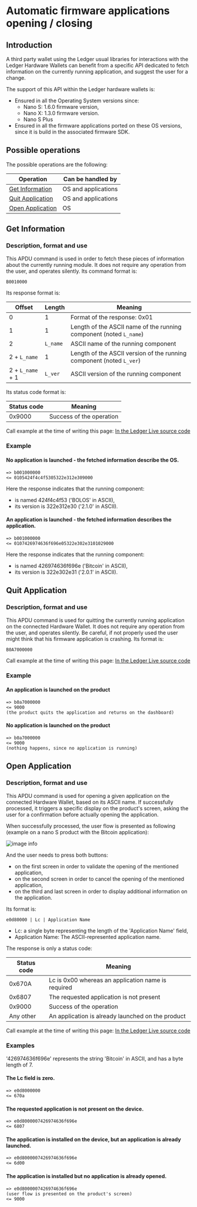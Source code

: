 # Automatic firmware applications opening / closing 

##  Introduction

A third party wallet using the Ledger usual libraries for interactions with the Ledger Hardware Wallets can benefit from a specific API dedicated to fetch information on the currently running application, and suggest the user for a change.

The support of this API within the Ledger hardware wallets is:
- Ensured in all the Operating System versions since:
  - Nano S: 1.6.0 firmware version,
  - Nano X: 1.3.0 firmware version.
  - Nano S Plus
- Ensured in all the firmware applications ported on these OS versions, since it is build in the associated firmware SDK.

##  Possible operations
The possible operations are the following:

| Operation                             | Can be handled by     |
|---------------------------------------|-----------------------|
| [Get Information](#get-information)   | OS and applications   |
| [Quit Application](#quit-application) | OS and applications   |
| [Open Application](#open-application) | OS                    |

## Get Information
### Description, format and use
This APDU command is used in order to fetch these pieces of information about the currently running module. It does not require any operation from the user, and operates silently.
Its command format is:
```
B0010000
```

Its response format is:

| Offset        | Length   | Meaning |
|---------------|----------|-------------- |
| 0             |  1       | Format of the response: 0x01 |
| 1             |  1       | Length of the ASCII name of the running component (noted `L_name`) |
| 2             | `L_name` | ASCII name of the running component |
| 2 + `L_name`  |  1       | Length of the ASCII version of the running component (noted `L_ver`) |
| 2 + `L_name` + 1  |  `L_ver`  | ASCII version of the running component |


Its status code format is:

| Status code | Meaning |
|-------------|----------------------- |
| 0x9000      | Success of the operation |

Call example at the time of writing this page: [In the Ledger Live source code](https://github.com/LedgerHQ/ledger-live/tree/develop/libs/ledger-live-common/src/hw/getAppAndVersion.ts#L10)

### Example
#### No application is launched - the fetched information describe the OS.
```
=> b001000000
<= 0105424f4c4f5305322e312e309000
```
Here the response indicates that the running component:
- is named 424f4c4f53 ('BOLOS' in ASCII),
- its version is 322e312e30 ('2.1.0' in ASCII).

#### An application is launched - the fetched information describes the application.
```
=> b001000000
<= 0107426974636f696e05322e302e3101029000
```

Here the response indicates that the running component:
- is named 426974636f696e ('Bitcoin' in ASCII),
- its version is 322e302e31 ('2.0.1' in ASCII).

## Quit Application
### Description, format and use
This APDU command is used for quitting the currently running application on the connected Hardware Wallet. It does not require any operation from the user, and operates silently.
Be careful, if not properly used the user might think that his firmware application is crashing.
Its format is:
```
B0A7000000
```
Call example at the time of writing this page: [In the Ledger Live source code](https://github.com/LedgerHQ/ledger-live/tree/develop/libs/ledger-live-common/src/hw/quitApp.ts#L3)

### Example
####  An application is launched on the product
```
=> b0a7000000
<= 9000
(the product quits the application and returns on the dashboard)
```
####  No application is launched on the product
```
=> b0a7000000
<= 9000
(nothing happens, since no application is running)
```

## Open Application
### Description, format and use
This APDU command is used for opening a given application on the connected Hardware Wallet, based on its ASCII name. If successfully processed, it triggers a specific display on the product's screen, asking the user for a confirmation before actually opening the application.

When successfully processed, the user flow is presented as following (example on a nano S product with the Bitcoin application):

![image info](/open_app_bitcoin.png)

And the user needs to press both buttons:
- on the first screen in order to validate the opening of the mentioned application,
- on the second screen in order to cancel the opening of the mentioned application,
- on the third and last screen in order to display additional information on the application.

Its format is:
```
e0d80000 | Lc | Application Name
```
- Lc: a single byte representing the length of the 'Application Name' field,
- Application Name: The ASCII-represented application name.

The response is only a status code:

| Status code | Meaning |
|-------------|----------------------- |
| 0x670A      | Lc is 0x00 whereas an application name is required |
| 0x6807      | The requested application is not present |
| 0x9000      | Success of the operation |
| Any other   | An application is already launched on the product |

Call example at the time of writing this page: [In the Ledger Live source code](https://github.com/LedgerHQ/ledger-live/tree/develop/libs/ledger-live-common/src/hw/openApp.ts#L3)

### Examples
'426974636f696e' represents the string 'Bitcoin' in ASCII, and has a byte length of 7.

####  The Lc field is zero.
```
=> e0d8000000
<= 670a
```

####  The requested application is not present on the device.
```
=> e0d8000007426974636f696e
<= 6807
```
####  The application is installed on the device, but an application is already launched.
```
=> e0d8000007426974636f696e
<= 6d00
```
####  The application is installed but no application is already opened.
```
=> e0d8000007426974636f696e
(user flow is presented on the product's screen)
<= 9000
```
